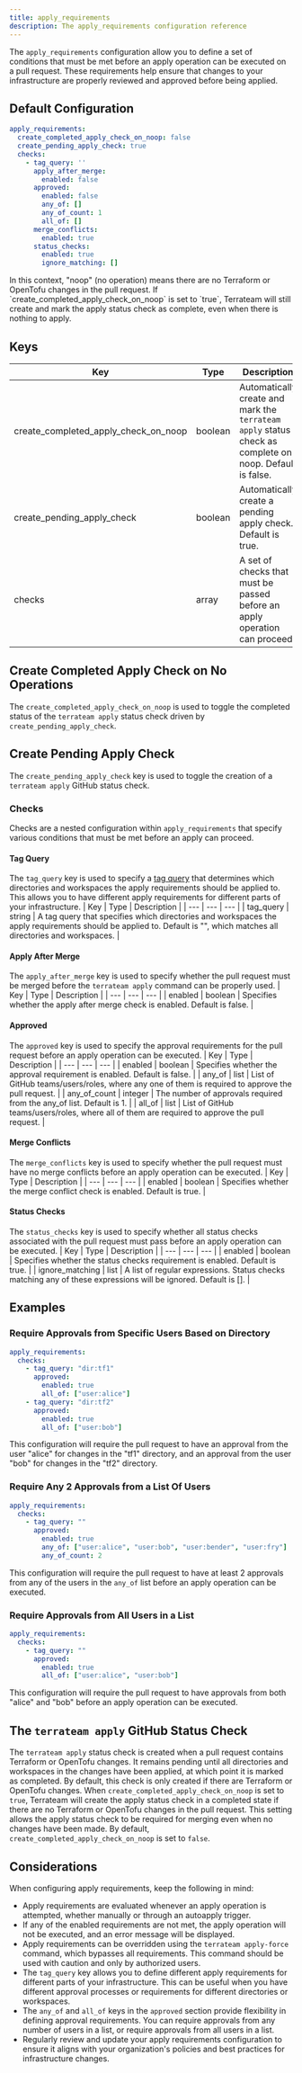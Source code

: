 ```yaml
---
title: apply_requirements
description: The apply_requirements configuration reference
---
```


The `apply_requirements` configuration allow you to define a set of conditions that must be met before an apply operation can be executed on a pull request. These requirements help ensure that changes to your infrastructure are properly reviewed and approved before being applied.

## Default Configuration

```yaml
apply_requirements:
  create_completed_apply_check_on_noop: false
  create_pending_apply_check: true
  checks:
    - tag_query: ''
      apply_after_merge:
        enabled: false
      approved:
        enabled: false
        any_of: []
        any_of_count: 1
        all_of: []
      merge_conflicts:
        enabled: true
      status_checks:
        enabled: true
        ignore_matching: []
```

<Aside type="note" title="No-Op Applies">
In this context, "noop" (no operation) means there are no Terraform or OpenTofu changes in the pull request. If `create_completed_apply_check_on_noop` is set to `true`, Terrateam will still create and mark the apply status check as complete, even when there is nothing to apply.
</Aside>

## Keys
| Key | Type | Description |
| --- | --- | --- |
| create_completed_apply_check_on_noop | boolean | Automatically create and mark the `terrateam apply` status check as complete on noop. Default is false. |
| create_pending_apply_check | boolean | Automatically create a pending apply check. Default is true. |
| checks | array | A set of checks that must be passed before an apply operation can proceed. |

## Create Completed Apply Check on No Operations
The `create_completed_apply_check_on_noop` is used to toggle the completed status of the `terrateam apply` status check driven by `create_pending_apply_check`.

## Create Pending Apply Check
The `create_pending_apply_check` key is used to toggle the creation of a `terrateam apply` GitHub status check.

### Checks
Checks are a nested configuration within `apply_requirements` that specify various conditions that must be met before an apply can proceed.

#### Tag Query
The `tag_query` key is used to specify a [tag query](/advanced-workflows/tags/) that determines which directories and workspaces the apply requirements should be applied to. This allows you to have different apply requirements for different parts of your infrastructure.
| Key | Type | Description |
| --- | --- | --- |
| tag_query | string | A tag query that specifies which directories and workspaces the apply requirements should be applied to. Default is "", which matches all directories and workspaces. |

#### Apply After Merge
The `apply_after_merge` key is used to specify whether the pull request must be merged before the `terrateam apply` command can be properly used.
| Key | Type | Description |
| --- | --- | --- |
| enabled | boolean | Specifies whether the apply after merge check is enabled. Default is false. |

#### Approved
The `approved` key is used to specify the approval requirements for the pull request before an apply operation can be executed.
| Key | Type | Description |
| --- | --- | --- |
| enabled | boolean | Specifies whether the approval requirement is enabled. Default is false. |
| any_of | list | List of GitHub teams/users/roles, where any one of them is required to approve the pull request. |
| any_of_count | integer | The number of approvals required from the any_of list. Default is 1. |
| all_of | list | List of GitHub teams/users/roles, where all of them are required to approve the pull request. |

#### Merge Conflicts
The `merge_conflicts` key is used to specify whether the pull request must have no merge conflicts before an apply operation can be executed.
| Key | Type | Description |
| --- | --- | --- |
| enabled | boolean | Specifies whether the merge conflict check is enabled. Default is true. |

#### Status Checks
The `status_checks` key is used to specify whether all status checks associated with the pull request must pass before an apply operation can be executed.
| Key | Type | Description |
| --- | --- | --- |
| enabled | boolean | Specifies whether the status checks requirement is enabled. Default is true. |
| ignore_matching | list | A list of regular expressions. Status checks matching any of these expressions will be ignored. Default is []. |

## Examples
### Require Approvals from Specific Users Based on Directory
```yaml
apply_requirements:
  checks:
    - tag_query: "dir:tf1"
      approved:
        enabled: true
        all_of: ["user:alice"]
    - tag_query: "dir:tf2"
      approved:
        enabled: true
        all_of: ["user:bob"]
```
This configuration will require the pull request to have an approval from the user "alice" for changes in the "tf1" directory, and an approval from the user "bob" for changes in the "tf2" directory.
### Require Any 2 Approvals from a List Of Users
```yaml
apply_requirements:
  checks:
    - tag_query: ""
      approved:
        enabled: true
        any_of: ["user:alice", "user:bob", "user:bender", "user:fry"]
        any_of_count: 2
```
This configuration will require the pull request to have at least 2 approvals from any of the users in the `any_of` list before an apply operation can be executed.
### Require Approvals from All Users in a List
```yaml
apply_requirements:
  checks:
    - tag_query: ""
      approved:
        enabled: true
        all_of: ["user:alice", "user:bob"]
```
This configuration will require the pull request to have approvals from both "alice" and "bob" before an apply operation can be executed.

## The `terrateam apply` GitHub Status Check
The `terrateam apply` status check is created when a pull request contains Terraform or OpenTofu changes. It remains pending until all directories and workspaces in the changes have been applied, at which point it is marked as completed. By default, this check is only created if there are Terraform or OpenTofu changes. When `create_completed_apply_check_on_noop` is set to `true`, Terrateam will create the apply status check in a completed state if there are no Terraform or OpenTofu changes in the pull request. This setting allows the apply status check to be required for merging even when no changes have been made. By default, `create_completed_apply_check_on_noop` is set to `false`.

## Considerations
When configuring apply requirements, keep the following in mind:
- Apply requirements are evaluated whenever an apply operation is attempted, whether manually or through an autoapply trigger.
- If any of the enabled requirements are not met, the apply operation will not be executed, and an error message will be displayed.
- Apply requirements can be overridden using the `terrateam apply-force` command, which bypasses all requirements. This command should be used with caution and only by authorized users.
- The `tag_query` key allows you to define different apply requirements for different parts of your infrastructure. This can be useful when you have different approval processes or requirements for different directories or workspaces.
- The `any_of` and `all_of` keys in the `approved` section provide flexibility in defining approval requirements. You can require approvals from any number of users in a list, or require approvals from all users in a list.
- Regularly review and update your apply requirements configuration to ensure it aligns with your organization's policies and best practices for infrastructure changes.

